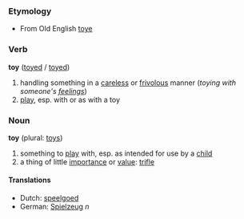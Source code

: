 ===Etymology===
*From Old English [[toye]]

===Verb===
'''toy''' ([[toyed]] / [[toyed]])

#handling something in a [[careless]] or [[frivolous]] manner (''toying with someone's [[feelings]]'')
#[[play]], esp. with or as with a toy

===Noun===
'''toy''' (plural: [[toys]])

#something to [[play]] with, esp. as intended for use by a [[child]]
#a thing of little [[importance]] or [[value]]: [[trifle]]

====Translations====
*Dutch: [[speelgoed]]
*German: [[Spielzeug]] ''n''